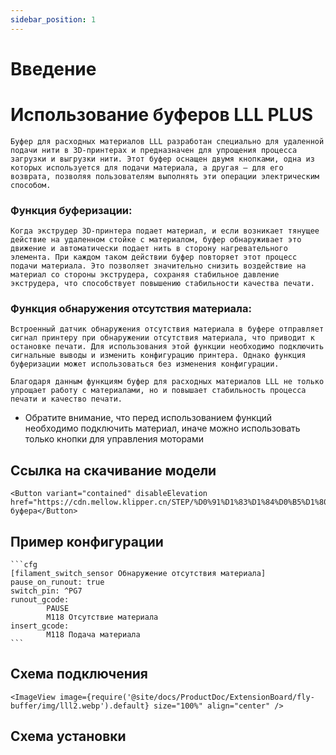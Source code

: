 ```yaml
---
sidebar_position: 1
---
```


# Введение

# Использование буферов LLL PLUS

    Буфер для расходных материалов LLL разработан специально для удаленной подачи нити в 3D-принтерах и предназначен для упрощения процесса загрузки и выгрузки нити. Этот буфер оснащен двумя кнопками, одна из которых используется для подачи материала, а другая — для его возврата, позволяя пользователям выполнять эти операции электрическим способом.

### Функция буферизации:

    Когда экструдер 3D-принтера подает материал, и если возникает тянущее действие на удаленном стойке с материалом, буфер обнаруживает это движение и автоматически подает нить в сторону нагревательного элемента. При каждом таком действии буфер повторяет этот процесс подачи материала. Это позволяет значительно снизить воздействие на материал со стороны экструдера, сохраняя стабильное давление экструдера, что способствует повышению стабильности качества печати.

### Функция обнаружения отсутствия материала:

    Встроенный датчик обнаружения отсутствия материала в буфере отправляет сигнал принтеру при обнаружении отсутствия материала, что приводит к остановке печати. Для использования этой функции необходимо подключить сигнальные выводы и изменить конфигурацию принтера. Однако функция буферизации может использоваться без изменения конфигурации.

    Благодаря данным функциям буфер для расходных материалов LLL не только упрощает работу с материалами, но и повышает стабильность процесса печати и качество печати.

* Обратите внимание, что перед использованием функций необходимо подключить материал, иначе можно использовать только кнопки для управления моторами

## Ссылка на скачивание модели

    <Button variant="contained" disableElevation href="https://cdn.mellow.klipper.cn/STEP/%D0%91%D1%83%D1%84%D0%B5%D1%80%D1%8B.zip">Модель буфера</Button>


## Пример конфигурации

    ```cfg
    [filament_switch_sensor Обнаружение отсутствия материала]
    pause_on_runout: true
    switch_pin: ^PG7
    runout_gcode:
            PAUSE
            M118 Отсутствие материала
    insert_gcode:
            M118 Подача материала
    ```

## Схема подключения

    <ImageView image={require('@site/docs/ProductDoc/ExtensionBoard/fly-buffer/img/lll2.webp').default} size="100%" align="center" />

## Схема установки

<PdfView file="https://cdn.mellow.klipper.cn/SCH-PDF/buffer.pdf"/>
